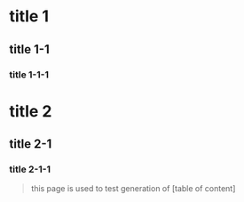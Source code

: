 # title 1

## title 1-1

### title 1-1-1

# title 2

## title 2-1

### title 2-1-1

> this page is used to test generation of [table of content]

<Child/>


